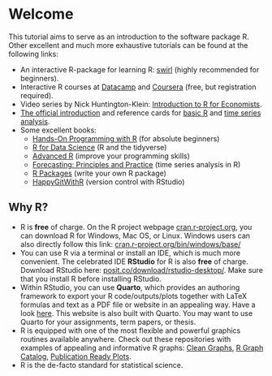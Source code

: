 # Welcome {-}

This tutorial aims to serve as an introduction to the software package R.
Other excellent and much more exhaustive tutorials can be found at the following links:

-   An interactive R-package for learning R: [swirl](https://swirlstats.com/) (highly recommended for beginners).
-   Interactive R courses at [Datacamp](https://www.datacamp.com/courses/free-introduction-to-r) and [Coursera](https://www.coursera.org/learn/r-programming) (free, but registration required).
-   Video series by Nick Huntington-Klein: [Introduction to R for Economists](https://www.youtube.com/watch?v=kD1qq5tBrLg&list=PLcTBLulJV_AIuXCxr__V8XAzWZosMQIfW).
-   [The official introduction](https://cran.r-project.org/doc/manuals/r-release/R-intro.pdf) and reference cards for [basic R](http://cran.r-project.org/doc/contrib/refcard.pdf) and [time series analysis](https://cran.r-project.org/doc/contrib/Ricci-refcard-ts.pdf).
-   Some excellent books:
    -   [Hands-On Programming with R](https://rstudio-education.github.io/hopr/) (for absolute beginners)
    -   [R for Data Science](https://r4ds.hadley.nz/) (R and the tidyverse)
    -   [Advanced R](https://adv-r.hadley.nz/) (improve your programming skills)
    -   [Forecasting: Principles and Practice](https://otexts.com/fpp3/) (time series analysis in R)
    -   [R Packages](https://r-pkgs.org/) (write your own R package)
    -   [HappyGitWithR](https://happygitwithr.com/) (version control with RStudio)

## Why R?

-   R is **free** of charge. On the R project webpage [cran.r-project.org](https://cran.r-project.org/), you can download R for Windows, Mac OS, or Linux. Windows users can also directly follow this link: [cran.r-project.org/bin/windows/base/](https://cran.r-project.org/bin/windows/base/)
-   You can use R via a terminal or install an IDE, which is much more convenient. The celebrated IDE **RStudio** for R is also **free** of charge. Download RStudio here: [posit.co/download/rstudio-desktop/](https://posit.co/download/rstudio-desktop/). Make sure that you install R before installing RStudio.
-   Within RStudio, you can use **Quarto**, which provides an authoring framework to export your R code/outputs/plots together with LaTeX formulas and text as a PDF file or website in an appealing way. Have a look [here](https://quarto.org/docs/get-started/hello/rstudio.html). 
This website is also built with Quarto.
You may want to use Quarto for your assignments, term papers, or thesis.
-   R is equipped with one of the most flexible and powerful graphics routines available anywhere. Check out these repositories with examples of appealing and informative R graphs: [Clean Graphs](http://shinyapps.org/apps/RGraphCompendium/index.php), [R Graph Catalog](https://shiny.srvanderplas.com/r-graph-catalog/), [Publication Ready Plots](http://www.sthda.com/english/rpkgs/ggpubr/).
-   R is the de-facto standard for statistical science.



